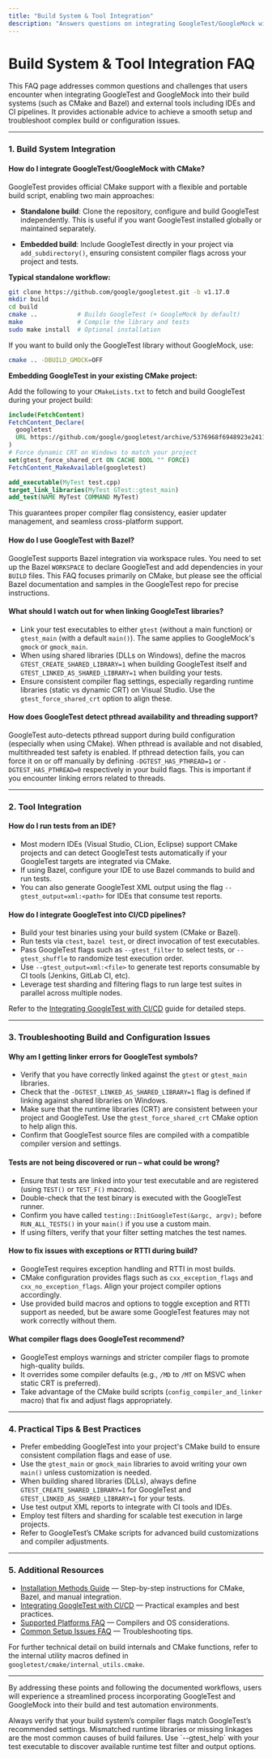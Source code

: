 ```yaml
---
title: "Build System & Tool Integration"
description: "Answers questions on integrating GoogleTest/GoogleMock with common build systems like CMake and Bazel, and with external tools such as IDEs and CI pipelines. Outlines troubleshooting steps for configuration issues in complex builds."
---
```


# Build System & Tool Integration FAQ

This FAQ page addresses common questions and challenges that users encounter when integrating GoogleTest and GoogleMock into their build systems (such as CMake and Bazel) and external tools including IDEs and CI pipelines. It provides actionable advice to achieve a smooth setup and troubleshoot complex build or configuration issues.

---

### 1. Build System Integration

#### How do I integrate GoogleTest/GoogleMock with CMake?

GoogleTest provides official CMake support with a flexible and portable build script, enabling two main approaches:

- **Standalone build**: Clone the repository, configure and build GoogleTest independently. This is useful if you want GoogleTest installed globally or maintained separately.

- **Embedded build**: Include GoogleTest directly in your project via `add_subdirectory()`, ensuring consistent compiler flags across your project and tests.

**Typical standalone workflow:**
```bash
git clone https://github.com/google/googletest.git -b v1.17.0
mkdir build
cd build
cmake ..           # Builds GoogleTest (+ GoogleMock by default)
make               # Compile the library and tests
sudo make install  # Optional installation
```

If you want to build only the GoogleTest library without GoogleMock, use:
```bash
cmake .. -DBUILD_GMOCK=OFF
```

**Embedding GoogleTest in your existing CMake project:**

Add the following to your `CMakeLists.txt` to fetch and build GoogleTest during your project build:

```cmake
include(FetchContent)
FetchContent_Declare(
  googletest
  URL https://github.com/google/googletest/archive/5376968f6948923e2411081fd9372e71a59d8e77.zip
)
# Force dynamic CRT on Windows to match your project
set(gtest_force_shared_crt ON CACHE BOOL "" FORCE)
FetchContent_MakeAvailable(googletest)

add_executable(MyTest test.cpp)
target_link_libraries(MyTest GTest::gtest_main)
add_test(NAME MyTest COMMAND MyTest)
```

This guarantees proper compiler flag consistency, easier updater management, and seamless cross-platform support.

#### How do I use GoogleTest with Bazel?

GoogleTest supports Bazel integration via workspace rules. You need to set up the Bazel `WORKSPACE` to declare GoogleTest and add dependencies in your `BUILD` files. This FAQ focuses primarily on CMake, but please see the official Bazel documentation and samples in the GoogleTest repo for precise instructions.

#### What should I watch out for when linking GoogleTest libraries?

- Link your test executables to either `gtest` (without a main function) or `gtest_main` (with a default `main()`). The same applies to GoogleMock's `gmock` or `gmock_main`.
- When using shared libraries (DLLs on Windows), define the macros `GTEST_CREATE_SHARED_LIBRARY=1` when building GoogleTest itself and `GTEST_LINKED_AS_SHARED_LIBRARY=1` when building your tests.
- Ensure consistent compiler flag settings, especially regarding runtime libraries (static vs dynamic CRT) on Visual Studio. Use the `gtest_force_shared_crt` option to align these.

#### How does GoogleTest detect pthread availability and threading support?

GoogleTest auto-detects pthread support during build configuration (especially when using CMake). When pthread is available and not disabled, multithreaded test safety is enabled. If pthread detection fails, you can force it on or off manually by defining `-DGTEST_HAS_PTHREAD=1` or `-DGTEST_HAS_PTHREAD=0` respectively in your build flags. This is important if you encounter linking errors related to threads.

---

### 2. Tool Integration

#### How do I run tests from an IDE?

- Most modern IDEs (Visual Studio, CLion, Eclipse) support CMake projects and can detect GoogleTest tests automatically if your GoogleTest targets are integrated via CMake.
- If using Bazel, configure your IDE to use Bazel commands to build and run tests.
- You can also generate GoogleTest XML output using the flag `--gtest_output=xml:<path>` for IDEs that consume test reports.

#### How do I integrate GoogleTest into CI/CD pipelines?

- Build your test binaries using your build system (CMake or Bazel).
- Run tests via `ctest`, `bazel test`, or direct invocation of test executables.
- Pass GoogleTest flags such as `--gtest_filter` to select tests, or `--gtest_shuffle` to randomize test execution order.
- Use `--gtest_output=xml:<file>` to generate test reports consumable by CI tools (Jenkins, GitLab CI, etc).
- Leverage test sharding and filtering flags to run large test suites in parallel across multiple nodes.

Refer to the [Integrating GoogleTest with CI/CD](https://github.com/google/googletest/blob/main/docs/guides/best-practices-integration/ci-integration.mdx) guide for detailed steps.

---

### 3. Troubleshooting Build and Configuration Issues

#### Why am I getting linker errors for GoogleTest symbols?

- Verify that you have correctly linked against the `gtest` or `gtest_main` libraries.
- Check that the `-DGTEST_LINKED_AS_SHARED_LIBRARY=1` flag is defined if linking against shared libraries on Windows.
- Make sure that the runtime libraries (CRT) are consistent between your project and GoogleTest. Use the `gtest_force_shared_crt` CMake option to help align this.
- Confirm that GoogleTest source files are compiled with a compatible compiler version and settings.

#### Tests are not being discovered or run – what could be wrong?

- Ensure that tests are linked into your test executable and are registered (using `TEST()` or `TEST_F()` macros).
- Double-check that the test binary is executed with the GoogleTest runner.
- Confirm you have called `testing::InitGoogleTest(&argc, argv);` before `RUN_ALL_TESTS()` in your `main()` if you use a custom main.
- If using filters, verify that your filter setting matches the test names.

#### How to fix issues with exceptions or RTTI during build?

- GoogleTest requires exception handling and RTTI in most builds.
- CMake configuration provides flags such as `cxx_exception_flags` and `cxx_no_exception_flags`. Align your project compiler options accordingly.
- Use provided build macros and options to toggle exception and RTTI support as needed, but be aware some GoogleTest features may not work correctly without them.

#### What compiler flags does GoogleTest recommend?

- GoogleTest employs warnings and stricter compiler flags to promote high-quality builds.
- It overrides some compiler defaults (e.g., `/MD` to `/MT` on MSVC when static CRT is preferred).
- Take advantage of the CMake build scripts (`config_compiler_and_linker` macro) that fix and adjust flags appropriately.

---

### 4. Practical Tips & Best Practices

- Prefer embedding GoogleTest into your project's CMake build to ensure consistent compilation flags and ease of use.
- Use the `gtest_main` or `gmock_main` libraries to avoid writing your own `main()` unless customization is needed.
- When building shared libraries (DLLs), always define `GTEST_CREATE_SHARED_LIBRARY=1` for GoogleTest and `GTEST_LINKED_AS_SHARED_LIBRARY=1` for your tests.
- Use test output XML reports to integrate with CI tools and IDEs.
- Employ test filters and sharding for scalable test execution in large projects.
- Refer to GoogleTest’s CMake scripts for advanced build customizations and compiler adjustments.

---

### 5. Additional Resources

- [Installation Methods Guide](https://github.com/google/googletest/blob/main/docs/getting-started/setup-and-installation/installation-methods.mdx) — Step-by-step instructions for CMake, Bazel, and manual integration.
- [Integrating GoogleTest with CI/CD](https://github.com/google/googletest/blob/main/docs/guides/best-practices-integration/ci-integration.mdx) — Practical examples and best practices.
- [Supported Platforms FAQ](https://github.com/google/googletest/blob/main/docs/faq/core-questions/supported-platforms.mdx) — Compilers and OS considerations.
- [Common Setup Issues FAQ](https://github.com/google/googletest/blob/main/docs/getting-started/troubleshooting-and-faq/common-setup-issues.mdx) — Troubleshooting tips.

For further technical detail on build internals and CMake functions, refer to the internal utility macros defined in `googletest/cmake/internal_utils.cmake`.

---

By addressing these points and following the documented workflows, users will experience a streamlined process incorporating GoogleTest and GoogleMock into their build and test automation environments.


<Check>
  Always verify that your build system’s compiler flags match GoogleTest’s recommended settings.
</Check>

<Warning>
  Mismatched runtime libraries or missing linkages are the most common causes of build failures.
</Warning>

<Info>
  Use `--gtest_help` with your test executable to discover available runtime test filter and output options.
</Info>
